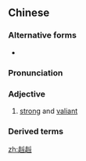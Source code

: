 ==Chinese==
{{zh-forms}}

===Alternative forms===
* {{zh-l|糾糾}}

===Pronunciation===
{{zh-pron
|m=jiūjiū
|c=gau2 gau2,dau2 dau2
|cat=a
}}

===Adjective===
{{zh-adj}}

# {{lb|zh|literary}} [[strong]] and [[valiant]]

===Derived terms===
{{zh-der|赳赳武夫|雄赳赳|赳赳雄風}}

[[zh:赳赳]]